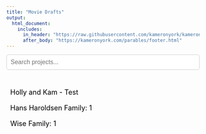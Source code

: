 ```yaml
---
title: "Movie Drafts"
output:
  html_document:
    includes:
      in_header: "https://raw.githubusercontent.com/kameronyork/kameronyork.github.io/main/projects/movie-draft/headers/movie-draft-header.html"
      after_body: "https://kameronyork.com/parables/footer.html"
---
```


<div>
  <input type="text" id="searchBar" placeholder="Search projects..." style="width: 100%; padding: 10px; font-size: 16px; margin-bottom: 20px;">
</div>

<ul id="projectList" style="list-style-type: none; padding: 0; font-size: 18px;">
  <!-- Add your project hyperlinks here -->
  <li><a href="https://kameronyork.com/projects/movie-draft/holly-kam-1" class="project-link">Holly and Kam - Test</a></li>
  <li><a href="https://kameronyork.com/projects/movie-draft/hans-haroldsen-family-1" class="project-link">Hans Haroldsen Family: 1</a></li>
    <li><a href="https://kameronyork.com/projects/movie-draft/wise-family-1" class="project-link">Wise Family: 1</a></li>
</ul>

<style>
  .project-link {
    text-decoration: none;
    color: black;
    display: block;
    padding: 10px;
    border-radius: 5px;
  }
  .project-link:hover {
    background-color: rgba(255, 215, 0, 0.3); /* Transparent gold */
    color: black;
  }
  #searchBar {
    border: 1px solid #ccc;
    border-radius: 5px;
  }
</style>

<script>
  document.getElementById('searchBar').addEventListener('input', function() {
    const searchText = this.value.toLowerCase();
    const projects = document.querySelectorAll('.project-link');
    projects.forEach(project => {
      if (project.textContent.toLowerCase().includes(searchText)) {
        project.parentElement.style.display = '';
      } else {
        project.parentElement.style.display = 'none';
      }
    });
  });
</script>